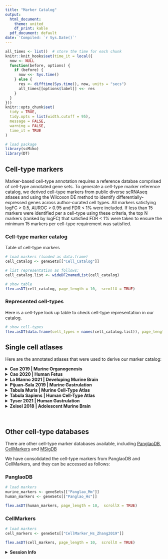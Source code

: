 ```yaml
---
title: "Marker Catalog"
output:
  html_document:
    theme: united
    df_print: kable
  pdf_document: default
date: 'Compiled: `r Sys.Date()`'
---
```



```r
all_times <- list()  # store the time for each chunk
knitr::knit_hooks$set(time_it = local({
  now <- NULL
  function(before, options) {
    if (before) {
      now <<- Sys.time()
    } else {
      res <- difftime(Sys.time(), now, units = "secs")
      all_times[[options$label]] <<- res
    }
  }
}))
knitr::opts_chunk$set(
  tidy = TRUE,
  tidy.opts = list(width.cutoff = 95),
  message = FALSE,
  warning = FALSE,
  time_it = TRUE
)
```


```r

# load package
library(scMiko)
library(DT)

```

## Cell-type markers

Marker-based cell-type annotation requires a reference databse comprised of cell-type annotated gene sets. To generate a cell-type marker reference catalog, we derived cell-type markers  from public diverse scRNAseq atlases and using the Wilcoxon DE method to identify differentially-expressed genes across author-curated cell types. All markers satisfying logFC > 0.5, AUROC > 0.95 and FDR < 1% were included. If less than 15 markers were identified per a cell-type using these criteria, the top N markers (ranked by logFC) that satisfied FDR < 1% were taken to ensure the minimum 15 markers per cell-type requirement was satisfied. 

### Cell-type marker catalog 

Table of cell-type markers

```r
# load markers (loaded as data.frame)
cell_catalog <- geneSets[["Cell_Catalog"]]

# list representation as follows:
cell_catalog.list <- wideDF2namedList(cell_catalog)

# show table
flex.asDT(cell_catalog, page_length = 10,  scrollX = TRUE)
```

### Represented cell-types 

Here is a cell-type look up table to check cell-type representation in our catalog. 

```r
# show cell-types
flex.asDT(data.frame(cell_types = names(cell_catalog.list)), page_length = 10)
```
## Single cell atlases 

Here are the annotated atlases that were used to derive our marker catalog:

<details>
  <summary>**Cao 2019 | Murine Organogenesis**</summary>
Cao, J., Spielmann, M., Qiu, X., Huang, X., Ibrahim, D. M., Hill, A. J., . . . Steemers, F. J. (2019). The single-cell transcriptional landscape of mammalian organogenesis. *Nature*, 566(7745), 496-502. [link](https://www.nature.com/articles/s41586-019-0969-x)

```r

# knitr::include_graphics("assets/atlas_cao2019.png")
knitr::include_graphics("../vignettes/assets/atlas_cao2019.png")

```
  </details>
<details>
  <summary>**Cao 2020 | Human Fetus**</summary>
Cao, J., O’Day, D. R., Pliner, H. A., Kingsley, P. D., Deng, M., Daza, R. M., . . . Zhang, F. (2020). A human cell atlas of fetal gene expression. *Science*, 370(6518). [link](https://www.science.org/doi/10.1126/science.aba7721?url_ver=Z39.88-2003&rfr_id=ori:rid:crossref.org&rfr_dat=cr_pub%20%200pubmed)

```r

knitr::include_graphics("../vignettes/assets/atlas_cao2020.png")

```
  </details>
<details>
  <summary>**La Manno 2021 | Developing Murine Brain**</summary>
La Manno, G., Siletti, K., Furlan, A., Gyllborg, D., Vinsland, E., Mossi Albiach, A., . . . Dratva, L. M. (2021). Molecular architecture of the developing mouse brain. *Nature*, 596(7870), 92-96. [link](https://www.nature.com/articles/s41586-021-03775-x)

```r

knitr::include_graphics("../vignettes/assets/atlas_mannos2021.png")

```
  </details>
<details>
  <summary>**Pijuan-Sala 2019 | Murine Gastrulation**</summary>
Pijuan-Sala, B., Griffiths, J. A., Guibentif, C., Hiscock, T. W., Jawaid, W., Calero-Nieto, F. J., . . . Ho, D. L. L. (2019). A single-cell molecular map of mouse gastrulation and early organogenesis. *Nature*, 566(7745), 490-495. [link](https://www.nature.com/articles/s41586-019-0933-9)

```r

knitr::include_graphics("../vignettes/assets/atlas_ps2019.png")

```
  </details>
<details>
  <summary>**Tabula Muris | Murine Cell-Type Atlas**</summary>
Consortium, T. M. (2018). Single-cell transcriptomics of 20 mouse organs creates a Tabula Muris. *Nature*, 562(7727), 367-372. [link](https://tabula-muris.ds.czbiohub.org/)

```r

knitr::include_graphics("../vignettes/assets/atlas_tm.png")

```
  </details>
<details>
  <summary>**Tabula Sapiens | Human Cell-Type Atlas**</summary>
Quake, S. R., & Consortium, T. S. (2021). The Tabula Sapiens: a single cell transcriptomic atlas of multiple organs from individual human donors. *Biorxiv.* [link](https://tabula-sapiens-portal.ds.czbiohub.org/)

```r

knitr::include_graphics("../vignettes/assets/atlas_ts.png")

```
  </details>
<details>
  <summary>**Tyser 2021 | Human Gastrulation**</summary>
Tyser, R. C., Mahammadov, E., Nakanoh, S., Vallier, L., Scialdone, A., & Srinivas, S. (2021). Single-cell transcriptomic characterization of a gastrulating human embryo. *Nature*, 1-5. [link](https://www.nature.com/articles/s41586-021-04158-y)

```r

knitr::include_graphics("../vignettes/assets/atlas_tyser2021.png")

```
  </details>
<details>
  <summary>**Zeisel 2018 | Adolescent Murine Brain**</summary>
Zeisel, A., Hochgerner, H., Lönnerberg, P., Johnsson, A., Memic, F., Van Der Zwan, J., . . . La Manno, G. (2018). Molecular architecture of the mouse nervous system. *Cell*, 174(4), 999-1014. e1022. [link](https://www.cell.com/cell/fulltext/S0092-8674(18)30789-X?_returnURL=https%3A%2F%2Flinkinghub.elsevier.com%2Fretrieve%2Fpii%2FS009286741830789X%3Fshowall%3Dtrue)

```r

knitr::include_graphics("../vignettes/assets/atlas_zeisel2018.png")

```
  </details>
\  

## Other cell-type databases

There are other cell-type marker databases available, including [PanglaoDB](https://panglaodb.se/index.html), [CellMarkers](https://academic.oup.com/nar/article/47/D1/D721/5115823) and [MSigDB](http://www.gsea-msigdb.org/gsea/msigdb/genesets.jsp?collection=C8)

We have consolidated the cell-type markers from PanglaoDB and CellMarkers, and they can be accessed as follows:

### PanglaoDB

```r
# load markers
murine_markers <- geneSets[["Panglao_Mm"]]
human_markers <- geneSets[["Panglao_Hs"]]

flex.asDT(human_markers, page_length = 10,  scrollX = TRUE)
```

### CellMarkers

```r
# load markers
cell_markers <- geneSets[["CellMarker_Hs_Zhang2019"]]

flex.asDT(cell_markers, page_length = 10,  scrollX = TRUE)
```

<details>
  <summary>**Session Info**</summary>
```r
sessionInfo()
```
</details>

